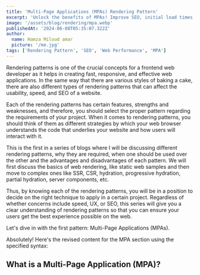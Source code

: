 ```yaml
---
title: 'Multi-Page Applications (MPAs) Rendering Pattern'
excerpt: 'Unlock the benefits of MPAs! Improve SEO, initial load times, and more.'
image: '/assets/blog/rendering/mpa.webp'
publishedAt: '2024-06-08T05:35:07.322Z'
author:
  name: Hamza Miloud amar
  picture: '/me.jpg'
tags: ['Rendering Pattern', 'SEO', 'Web Performance', 'MPA']
---
```


Rendering patterns is one of the crucial concepts for a frontend web developer as it helps in creating fast, responsive, and effective web applications. In the same way that there are various styles of baking a cake, there are also different types of rendering patterns that can affect the usability, speed, and SEO of a website.

Each of the rendering patterns has certain features, strengths and weaknesses, and therefore, you should select the proper pattern regarding the requirements of your project. When it comes to rendering patterns, you should think of them as different strategies by which your web browser understands the code that underlies your website and how users will interact with it.

This is the first in a series of blogs where I will be discussing different rendering patterns, why they are required, when one should be used over the other and the advantages and disadvantages of each pattern. We will first discuss the basics of web rendering, like static web samples and then move to complex ones like SSR, CSR, hydration, progressive hydration, partial hydration, server components, etc.

Thus, by knowing each of the rendering patterns, you will be in a position to decide on the right technique to apply in a certain project. Regardless of whether concerns include speed, UX, or SEO, this series will give you a clear understanding of rendering patterns so that you can ensure your users get the best experience possible on the web.

Let's dive in with the first pattern: Multi-Page Applications (MPAs).

Absolutely! Here's the revised content for the MPA section using the specified syntax:

## What is a Multi-Page Application (MPA)?

<Conversation>
  <Conversation.Thread
    message="Hey Browser and Server, can you tell me about Multi-Page Applications (MPAs)?"
    from="user"
  />
  <Conversation.Thread
    message="Sure! An MPA is a traditional approach where each page of the application is a separate document. When you click on a link or navigate to a different section, the entire page reloads from me where I pre-generate the HTML content for each page before sending it to Browser. This makes MPAs load faster initially and can be beneficial for SEO."
    from="server"
  />
  <Conversation.Thread
    message="However, navigating between pages can feel like visiting entirely new websites because of the full page reload."
    from="browser"
  />
  <Conversation.Thread message="Why do we need MPAs" from="user" />
  <Conversation.Thread
    message={[
      'MPAs are essential for several reasons:',
      'SEO-Friendly: Since the content is rendered on the server, search engines can easily crawl and index the pages.',
      'Initial Load Time: The initial page load is faster because I send a fully-rendered HTML document to Browser.',
      'Complex Applications: MPAs are well-suited for complex applications that require robust routing and state management on the server side.',
    ]}
    from="server"
  />
  <Conversation.Thread
    message="When should I use an MPA?"
    from="user"
  />
  <Conversation.Thread
    message={[
      'Consider using an MPA when:',
      'SEO is Important: If your site needs to be easily discoverable by search engines.',
      'Fast Initial Load: For applications where the speed of the first load is critical to user experience.',
      'Dynamic Content: When you need to serve dynamic content that changes based on user interactions.',
      'Complex Routing: For applications requiring complex routing and state management that can be more easily handled on the server side.',
    ]}
    from="server"
  />
  <Conversation.Thread
    message="What are the pros of MPAs?"
    from="user"
  />
  <Conversation.Thread
    message={[
      'Here are the pros:',
      'SEO Benefits: SSR ensures that search engines can index your content effectively.',
      'Improved Performance: Initial load times are generally faster as I send a fully rendered HTML document, but not as fast as static sites because I need to generate the HTML on the fly.',
      'Security: Sensitive data handling and validation can be managed more securely on my end.',
      'Better User Experience: Users get a fully-loaded page quickly, improving the overall user experience.',
    ]}
    from="server"
  />
  <Conversation.Thread message="And the cons?" from="user" />
  <Conversation.Thread
    message={[
      'Here are the cons:',
      'Server Load: SSR can put a significant load on the server, especially for high-traffic sites.',
      'Complexity: Developing and maintaining MPAs can be more complex compared to static sites or SPAs.',
      'Scalability: Scaling an SSR-based application can be challenging and might require more server resources and optimization.',
    ]}
    from="browser"
  />
  <Conversation.Thread
    message="What frameworks can I use to build an MPA?"
    from="user"
  />
  <Conversation.Thread
    message={[
      'Here are some popular frameworks and CMS options:',
      'Ruby on Rails: A powerful web application framework written in Ruby.',
      'Django: A high-level Python web framework.',
      'Laravel: A PHP framework with elegant syntax.',
      'ASP.NET Core: A framework for building web applications with .NET and C#.',
      'Content Management Systems (CMS):',
      'WordPress: The most popular CMS, known for its ease of use and extensive plugin ecosystem.',
      'Joomla!: A flexible CMS used for various web projects.',
      'Drupal: A CMS known for its flexibility and powerful content management capabilities.',
    ]}
    from="server"
  />
  <Conversation.Thread
    message="Thanks, Server and Browser! This was really insightful. Any final thoughts?"
    from="user"
  />
  <Conversation.Thread
    message="Multi-Page Applications offer a powerful way to build dynamic, SEO-friendly web applications with fast initial load times and secure data handling. While they come with their own set of challenges, the benefits often outweigh the complexities for many use cases."
    from="server"
  />
  <Conversation.Thread
    message="Stay tuned for our next conversation where we’ll explore Client-Side Rendering (CSR) and understand how it differs from SSR, along with its advantages and disadvantages!"
    from="browser"
  />
  <Conversation.Thread message="Looking forward to it!" from="user" />
</Conversation>
